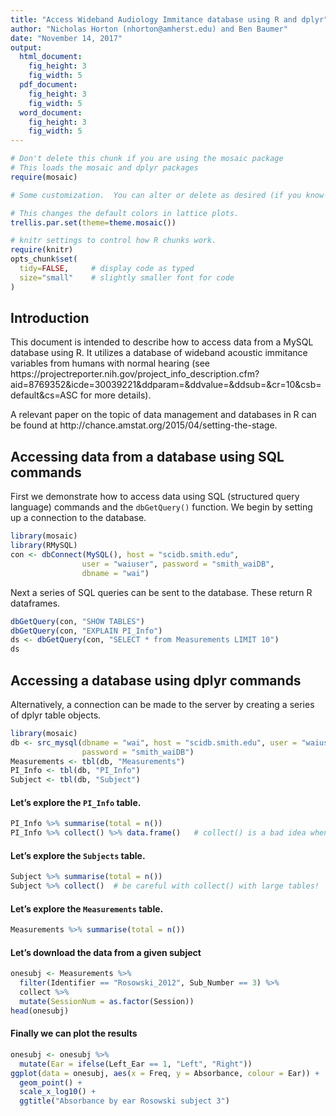 ```yaml
---
title: "Access Wideband Audiology Immitance database using R and dplyr"
author: "Nicholas Horton (nhorton@amherst.edu) and Ben Baumer"
date: "November 14, 2017"
output: 
  html_document:
    fig_height: 3
    fig_width: 5
  pdf_document:
    fig_height: 3
    fig_width: 5
  word_document:
    fig_height: 3
    fig_width: 5
---
```



```r
# Don't delete this chunk if you are using the mosaic package
# This loads the mosaic and dplyr packages
require(mosaic)
```

```r
# Some customization.  You can alter or delete as desired (if you know what you are doing).

# This changes the default colors in lattice plots.
trellis.par.set(theme=theme.mosaic())  

# knitr settings to control how R chunks work.
require(knitr)
opts_chunk$set(
  tidy=FALSE,     # display code as typed
  size="small"    # slightly smaller font for code
)
```

## Introduction

This document is intended to describe how to access data from a MySQL database using R.  It utilizes a database of wideband acoustic immitance variables from humans with normal hearing (see https://projectreporter.nih.gov/project_info_description.cfm?aid=8769352&icde=30039221&ddparam=&ddvalue=&ddsub=&cr=10&csb=default&cs=ASC for more details).

A relevant paper on the topic of data management and databases in R can be found at http://chance.amstat.org/2015/04/setting-the-stage.


## Accessing data from a database using SQL commands

First we demonstrate how to access data using SQL (structured query language) commands and the `dbGetQuery()` function.  We begin by setting up a connection to the database.

```r
library(mosaic)
library(RMySQL)
con <- dbConnect(MySQL(), host = "scidb.smith.edu",
                user = "waiuser", password = "smith_waiDB", 
                dbname = "wai")
```

Next a series of SQL queries can be sent to the database.  These return R dataframes.

```r
dbGetQuery(con, "SHOW TABLES")
dbGetQuery(con, "EXPLAIN PI_Info")
ds <- dbGetQuery(con, "SELECT * from Measurements LIMIT 10")
ds
```

## Accessing a database using dplyr commands

Alternatively, a connection can be made to the server by creating a series of dplyr table objects.  
```r
library(mosaic)      
db <- src_mysql(dbname = "wai", host = "scidb.smith.edu", user = "waiuser", 
                password = "smith_waiDB")
Measurements <- tbl(db, "Measurements")
PI_Info <- tbl(db, "PI_Info")
Subject <- tbl(db, "Subject")
```

#### Let's explore the `PI_Info` table.
```r
PI_Info %>% summarise(total = n())
PI_Info %>% collect() %>% data.frame()   # collect() is a bad idea when dealing with large tables!
```

#### Let's explore the `Subjects` table.
```r
Subject %>% summarise(total = n())
Subject %>% collect()  # be careful with collect() with large tables!
```

#### Let's explore the `Measurements` table.
```r
Measurements %>% summarise(total = n())
```

#### Let's download the data from a given subject
```r
onesubj <- Measurements %>% 
  filter(Identifier == "Rosowski_2012", Sub_Number == 3) %>%
  collect %>%
  mutate(SessionNum = as.factor(Session))
head(onesubj)
```

#### Finally we can plot the results
```r
onesubj <- onesubj %>%
  mutate(Ear = ifelse(Left_Ear == 1, "Left", "Right"))
ggplot(data = onesubj, aes(x = Freq, y = Absorbance, colour = Ear)) + 
  geom_point() +
  scale_x_log10() + 
  ggtitle("Absorbance by ear Rosowski subject 3")
```
